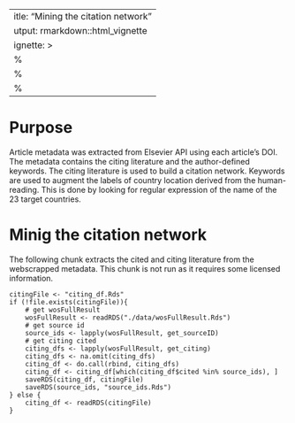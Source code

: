  ---
title: "Mining the citation network"
output: rmarkdown::html_vignette
vignette: >
  %\VignetteIndexEntry{Mining the citation network}
  %\VignetteEngine{knitr::rmarkdown}
  %\VignetteEncoding{UTF-8}
---

# Purpose

Article metadata was extracted from Elsevier API using each article's DOI.
The metadata contains the citing literature and the author-defined keywords.
The citing literature is used to build a citation network.
Keywords are used to augment the labels of country location derived from the human-reading.
This is done by looking for regular expression of the name of the 23 target countries.

# Minig the citation network

The following chunk extracts the cited and citing literature from the webscrapped metadata.
This chunk is not run as it requires some licensed information.

```
citingFile <- "citing_df.Rds"
if (!file.exists(citingFile)){
	# get wosFullResult
	wosFullResult <- readRDS("./data/wosFullResult.Rds")
	# get source id
	source_ids <- lapply(wosFullResult, get_sourceID)
	# get citing cited
	citing_dfs <- lapply(wosFullResult, get_citing)
	citing_dfs <- na.omit(citing_dfs)
	citing_df <- do.call(rbind, citing_dfs)
	citing_df <- citing_df[which(citing_df$cited %in% source_ids), ]
	saveRDS(citing_df, citingFile)
	saveRDS(source_ids, "source_ids.Rds")
} else {
	citing_df <- readRDS(citingFile)
}

```
